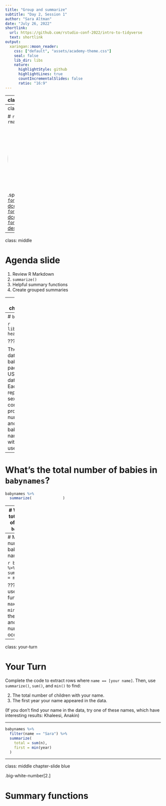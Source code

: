 ```yaml
---
title: "Group and summarize"
subtitle: "Day 2, Session 1"
author: "Sara Altman"
date: "July 26, 2022"
shortlink:
  url: https://github.com/rstudio-conf-2022/intro-to-tidyverse
  text: shortlink
output:
  xaringan::moon_reader:
    css: ["default", "assets/academy-theme.css"]
    seal: false
    lib_dir: libs
    nature:
      highlightStyle: github
      highlightLines: true
      countIncrementalSlides: false
      ratio: "16:9"
---
```


---
class: title-slide

```r
options(htmltools.dir.version = FALSE)

library(dplyr)
library(babynames)
```

# `r rmarkdown::metadata$title`

### `r rmarkdown::metadata$subtitle`

<div class="title-footer">
  <img src="images/academy-logo.png">
  <div> `r rmarkdown::metadata$author` • `r rmarkdown::metadata$date`</div>
</div>


```r
xaringanExtra::use_xaringan_extra(c("tile_view", "panelset"))
xaringanExtra::use_clipboard(selector = "pre > code.r, pre > code.md")

if (!is.null(rmarkdown::metadata$shortlink)) {
  shortlink <- rmarkdown::metadata$shortlink
  stopifnot(!is.null(shortlink$url))
  
  if (is.null(shortlink$text) || !nzchar(shortlink$text)) {
    shortlink$text <- basename(shortlink$url)
  }
  
  htmltools::HTML(sprintf(
    '<script>document.addEventListener("DOMContentLoaded", function() {
  document
    .querySelectorAll(".remark-slides-area .remark-slide-content")
    .forEach(function(el) {
      const link = document.createElement("a")
      link.classList = "footer-link"
      link.href = "%s"
      link.innerText = "%s"
      el.appendChild(link)
    })
  })</script>',
    shortlink$url,
    shortlink$text
  ))
}
```

---
class: speaker-slide

# `r rmarkdown::metadata$author`

<!-- You can copy the image link address from your github profile to use as the src link below --> 

<img style="border-radius: 50%;" src="https://avatars.githubusercontent.com/u/29008894?v=4" width="200px"/>

.speaker-links[
[`r fontawesome::fa("github")` dcossyleon](https://github.com/dcossyleon)    
[`r fontawesome::fa("twitter")` dcossyle](https://twitter.com/dcossyle)   
[`r fontawesome::fa("link")` desiree.rbind.io](https://desiree.rbind.io)
]

---

class: middle

# Agenda slide

1. Review R Markdown
1. `summarize()`
1. Helpful summary functions
1. Create grouped summaries


---
class: middle chapter-slide red

.big-white-number[1.]

# `summarize()`

---
# `babynames`

```r
library(babynames)
head(babynames)
```

???

The `babynames()` dataset, from the babynames package, includes US baby name data from the SSA. Each row represents a name, sex, year combination, and provides the number of babies and proportion of babies with that name. Only names with at least five uses are included.

---
# What's the total number of babies in `babynames`?

```r
babynames %>% 
  summarize(              )
```

---
# What's the total number of babies in `babynames`?

```r
babynames %>% 
  summarize(total = sum(n))
```

???
`summarize()` collapses a column of information into a single row. In this case, `summarize()` takes the `n` column, sums all the numbers in that column, and returns it as the column `total`

---
# Max number of babies with a name

```r
babynames %>% 
  summarize(max = max(n))
```

???
We can use other functions like `max()` and `min()` to find the minimum and maximum numbers that occur in `n`. 

---
class: your-turn

# Your Turn

Complete the code to extract rows where `name == [your name]`. Then, use `summarize()`, `sum()`, and `min()` to find:

2. The total number of children with your name.
3. The first year your name appeared in the data.

(If you don't find your name in the data, try one of these names, which have interesting results: Khaleesi, Anakin)

---

```r
babynames %>% 
  filter(name == "Sara") %>% 
  summarize(
    total = sum(n),
    first = min(year)
  )
```

---
class: middle chapter-slide blue

.big-white-number[2.]

# Summary functions

